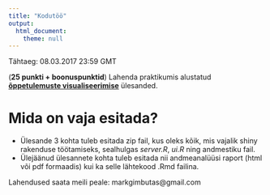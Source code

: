 ```yaml
---
title: "Kodutöö"
output: 
  html_document:
    theme: null
---
```


Tähtaeg: 08.03.2017 23:59 GMT


(**25 punkti + boonuspunktid**) Lahenda praktikumis alustatud [**õppetulemuste visualiseerimise**](../praktikum3_oppeained) ülesanded.

# Mida on vaja esitada?

* Ülesande 3 kohta tuleb esitada zip fail, kus oleks kõik, mis vajalik shiny rakenduse töötamiseks, sealhulgas *server.R*, *ui.R* ning andmestiku fail.
* Ülejäänud ülesannete kohta tuleb esitada nii andmeanalüüsi raport (html või pdf formaadis) kui ka selle lähtekood .Rmd failina.

Lahendused saata meili peale: markgimbutas@gmail.com
